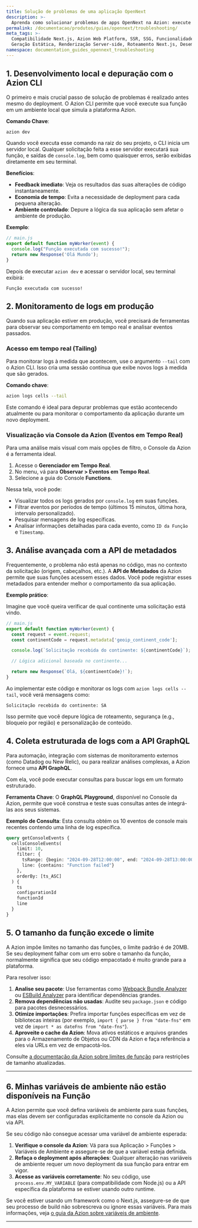 ```yaml
---
title: Solução de problemas de uma aplicação OpenNext
description: >-
  Aprenda como solucionar problemas de apps OpenNext na Azion: execute localmente com o Azion CLI, monitore logs, use APIs de Eventos em Tempo Real, Metadados e GraphQL, corrija limites de tamanho e variáveis de ambiente.
permalink: /documentacao/produtos/guias/opennext/troubleshooting/
meta_tags: >-
  Compatibilidade Next.js, Azion Web Platform, SSR, SSG, Funcionalidades de Middleware,
  Geração Estática, Renderização Server-side, Roteamento Next.js, Desempenho Next.js, Integrações Next.js
namespace: documentation_guides_opennext_troubleshooting
---
```


## 1. Desenvolvimento local e depuração com o Azion CLI

O primeiro e mais crucial passo de solução de problemas é realizado antes mesmo do deployment. O Azion CLI permite que você execute sua função em um ambiente local que simula a plataforma Azion.

**Comando Chave**:
```bash
azion dev
```
Quando você executa esse comando na raiz do seu projeto, o CLI inicia um servidor local. Qualquer solicitação feita a esse servidor executará sua função, e saídas de `console.log`, bem como quaisquer erros, serão exibidas diretamente em seu terminal.

**Benefícios**:
*   **Feedback imediato**: Veja os resultados das suas alterações de código instantaneamente.
*   **Economia de tempo**: Evita a necessidade de deployment para cada pequena alteração.
*   **Ambiente controlado**: Depure a lógica da sua aplicação sem afetar o ambiente de produção.

**Exemplo**:

```javascript
// main.js
export default function myWorker(event) {
  console.log("Função executada com sucesso!");
  return new Response('Olá Mundo');
}
```

Depois de executar `azion dev` e acessar o servidor local, seu terminal exibirá:

```
Função executada com sucesso!
```

## 2. Monitoramento de logs em produção

Quando sua aplicação estiver em produção, você precisará de ferramentas para observar seu comportamento em tempo real e analisar eventos passados.

### Acesso em tempo real (Tailing)

Para monitorar logs à medida que acontecem, use o argumento `--tail` com o Azion CLI. Isso cria uma sessão contínua que exibe novos logs à medida que são gerados.

**Comando chave**:

```bash
azion logs cells --tail
```

Este comando é ideal para depurar problemas que estão acontecendo atualmente ou para monitorar o comportamento da aplicação durante um novo deployment.

### Visualização via Console da Azion (Eventos em Tempo Real)

Para uma análise mais visual com mais opções de filtro, o Console da Azion é a ferramenta ideal.

1.  Acesse o **Gerenciador em Tempo Real**.
2.  No menu, vá para **Observar > Eventos em Tempo Real**.
3.  Selecione a guia do Console **Functions**.

Nessa tela, você pode:

*   Visualizar todos os logs gerados por `console.log` em suas funções.
*   Filtrar eventos por períodos de tempo (últimos 15 minutos, última hora, intervalo personalizado).
*   Pesquisar mensagens de log específicas.
*   Analisar informações detalhadas para cada evento, como `ID da Função` e `Timestamp`.

## 3. Análise avançada com a API de metadados

Frequentemente, o problema não está apenas no código, mas no contexto da solicitação (origem, cabeçalhos, etc.). A **API de Metadados** da Azion permite que suas funções acessem esses dados. Você pode registrar esses metadados para entender melhor o comportamento da sua aplicação.

**Exemplo prático**:

Imagine que você queira verificar de qual continente uma solicitação está vindo.

```javascript
// main.js
export default function myWorker(event) {
  const request = event.request;
  const continentCode = request.metadata['geoip_continent_code'];

  console.log(`Solicitação recebida do continente: ${continentCode}`);

  // Lógica adicional baseada no continente...

  return new Response(`Olá, ${continentCode}!`);
}
```

Ao implementar este código e monitorar os logs com `azion logs cells --tail`, você verá mensagens como:

```
Solicitação recebida do continente: SA

```

Isso permite que você depure lógica de roteamento, segurança (e.g., bloqueio por região) e personalização de conteúdo.

## 4. Coleta estruturada de logs com a API GraphQL

Para automação, integração com sistemas de monitoramento externos (como Datadog ou New Relic), ou para realizar análises complexas, a Azion fornece uma **API GraphQL**.

Com ela, você pode executar consultas para buscar logs em um formato estruturado.

**Ferramenta Chave**: O **GraphQL Playground**, disponível no Console da Azion, permite que você construa e teste suas consultas antes de integrá-las aos seus sistemas.

**Exemplo de Consulta**:
Esta consulta obtém os 10 eventos de console mais recentes contendo uma linha de log específica.

```graphql
query getConsoleEvents {
  cellsConsoleEvents(
    limit: 10,
    filter: {
      tsRange: {begin: "2024-09-28T12:00:00", end: "2024-09-28T13:00:00"},
      line: {contains: "Function failed"}
    },
    orderBy: [ts_ASC]
  ) {
    ts
    configurationId
    functionId
    line
  }
}
```

## 5. O tamanho da função excede o limite

A Azion impõe limites no tamanho das funções, o limite padrão é de 20MB. Se seu deployment falhar com um erro sobre o tamanho da função, normalmente significa que seu código empacotado é muito grande para a plataforma.

Para resolver isso:

1. **Analise seu pacote**: Use ferramentas como [Webpack Bundle Analyzer](https://www.npmjs.com/package/webpack-bundle-analyzer) ou [ESBuild Analyzer](https://esbuild.github.io/analyze/) para identificar dependências grandes.
2. **Remova dependências não usadas**: Audite seu `package.json` e código para pacotes desnecessários.
3. **Otimize importações**: Prefira importar funções específicas em vez de bibliotecas inteiras (por exemplo, `import { parse } from "date-fns"` em vez de `import * as dateFns from "date-fns"`).
4. **Aproveite o cache da Azion**: Mova ativos estáticos e arquivos grandes para o Armazenamento de Objetos ou CDN da Azion e faça referência a eles via URLs em vez de empacotá-los.

Consulte [a documentação da Azion sobre limites de função](/pt-br/documentacao/produtos/build/edge-application/edge-functions/#limites) para restrições de tamanho atualizadas.

---

## 6. Minhas variáveis de ambiente não estão disponíveis na Função

A Azion permite que você defina variáveis de ambiente para suas funções, mas elas devem ser configuradas explicitamente no console da Azion ou via API.

Se seu código não consegue acessar uma variável de ambiente esperada:

1. **Verifique o console da Azion**: Vá para sua Aplicação > Funções > Variáveis de Ambiente e assegure-se de que a variável esteja definida.
2. **Refaça o deployment após alterações**: Qualquer alteração nas variáveis de ambiente requer um novo deployment da sua função para entrar em vigor.
3. **Acesse as variáveis corretamente**: No seu código, use `process.env.MY_VARIABLE` (para compatibilidade com Node.js) ou a API específica da plataforma se estiver usando outro runtime.

Se você estiver usando um framework como o Next.js, assegure-se de que seu processo de build não sobrescreva ou ignore essas variáveis. Para mais informações, veja [o guia da Azion sobre variáveis de ambiente](/pt-br/documentacao/produtos/edge-functions/environment-variables/).

---